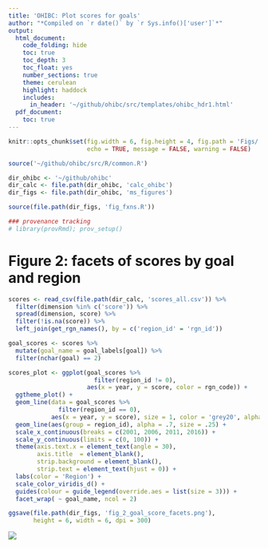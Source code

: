 ```yaml
---
title: 'OHIBC: Plot scores for goals'
author: "*Compiled on `r date()` by `r Sys.info()['user']`*"
output:
  html_document:
    code_folding: hide
    toc: true
    toc_depth: 3
    toc_float: yes
    number_sections: true
    theme: cerulean
    highlight: haddock
    includes:
      in_header: '~/github/ohibc/src/templates/ohibc_hdr1.html'
  pdf_document:
    toc: true
---
```


``` r

knitr::opts_chunk$set(fig.width = 6, fig.height = 4, fig.path = 'Figs/',
                      echo = TRUE, message = FALSE, warning = FALSE)

source('~/github/ohibc/src/R/common.R')

dir_ohibc <- '~/github/ohibc'
dir_calc <- file.path(dir_ohibc, 'calc_ohibc')
dir_figs <- file.path(dir_ohibc, 'ms_figures')

source(file.path(dir_figs, 'fig_fxns.R'))

### provenance tracking
# library(provRmd); prov_setup()

```


# Figure 2: facets of scores by goal and region

``` r

scores <- read_csv(file.path(dir_calc, 'scores_all.csv')) %>%
  filter(dimension %in% c('score')) %>%
  spread(dimension, score) %>%
  filter(!is.na(score)) %>%
  left_join(get_rgn_names(), by = c('region_id' = 'rgn_id'))

goal_scores <- scores %>%
  mutate(goal_name = goal_labels[goal]) %>%
  filter(nchar(goal) == 2)

scores_plot <- ggplot(goal_scores %>% 
                        filter(region_id != 0), 
                      aes(x = year, y = score, color = rgn_code)) +
  ggtheme_plot() +
  geom_line(data = goal_scores %>% 
              filter(region_id == 0), 
            aes(x = year, y = score), size = 1, color = 'grey20', alpha = .8) +
  geom_line(aes(group = region_id), alpha = .7, size = .25) +
  scale_x_continuous(breaks = c(2001, 2006, 2011, 2016)) +
  scale_y_continuous(limits = c(0, 100)) +
  theme(axis.text.x = element_text(angle = 30),
        axis.title  = element_blank(),
        strip.background = element_blank(),
        strip.text = element_text(hjust = 0)) +
  labs(color = 'Region') +
  scale_color_viridis_d() +
  guides(colour = guide_legend(override.aes = list(size = 3))) +
  facet_wrap( ~ goal_name, ncol = 2)

ggsave(file.path(dir_figs, 'fig_2_goal_score_facets.png'),
       height = 6, width = 6, dpi = 300)

```

![](fig_2_goal_score_facets.png)
